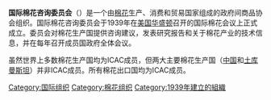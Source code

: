 {{expand|time=2015-08-14T06:22:16+00:00}}
{{unreferenced|time=2015-08-14T06:22:16+00:00}}
{{noteTA
|1=zh-hans:国际棉花咨询委员会; zh-hant:國際棉花諮詢委員會; zh-tw:國際棉業諮詢委員會;
}}
'''国际棉花咨询委员会'''（{{lang-en|'''International Cotton Advisory Committee'''（'''ICAC'''）}}）是一个由[[棉花|棉花]]生产、消费和贸易国家组成的政府间商品协会组织。国际棉花咨询委员会于1939年在[[美国|美国]][[华盛顿|华盛顿]]召开的国际棉花会议上正式成立。委员会对棉花生产国提供咨询建议，发表研究报告和关于棉花产业的技术信息，并在每年召开成员国政府全体会议。

虽然世界上多数棉花生产国均为ICAC成员，但两大主要棉花生产国（[[中国|中国]]和[[土库曼斯坦|土库曼斯坦]]）并非ICAC成员。所有棉花出口国均为ICAC成员。

[[Category:国际组织|Category:国际组织]]
[[Category:棉花组织|Category:棉花组织]]
[[Category:1939年建立的組織|Category:1939年建立的組織]]